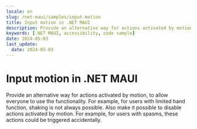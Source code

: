 ```yaml
---
locale: en
slug: /net-maui/samples/input-motion
title: Input motion in .NET MAUI
description: Provide an alternative way for actions activated by motion, to allow everyone to use the functionality.
keywords: [.NET MAUI, accessibility, code sample]
date: 2024-05-03
last_update:
  date: 2024-05-03
---
```


# Input motion in .NET MAUI

Provide an alternative way for actions activated by motion, to allow everyone to use the functionality. For example, for users with limited hand function, shaking is not always possible. Also make it possible to disable actions activated by motion. For example, for users with spasms, these actions could be triggered accidentally.

<CodeSample id="input-motion" locale="en" platform="net-maui"/>
